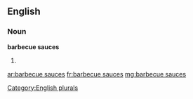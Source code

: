 ==English==

===Noun===
'''barbecue sauces'''

# {{plural of|barbecue sauce}}

[[Category:English plurals]]

[[ar:barbecue sauces]]
[[fr:barbecue sauces]]
[[mg:barbecue sauces]]
